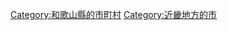 {{Commonscat|Hashimoto, Wakayama}}
{{Catmore}}

{{DEFAULTSORT:Hashimoto-shi}}
[[Category:和歌山縣的市町村|Category:和歌山縣的市町村]]
[[Category:近畿地方的市|Category:近畿地方的市]]